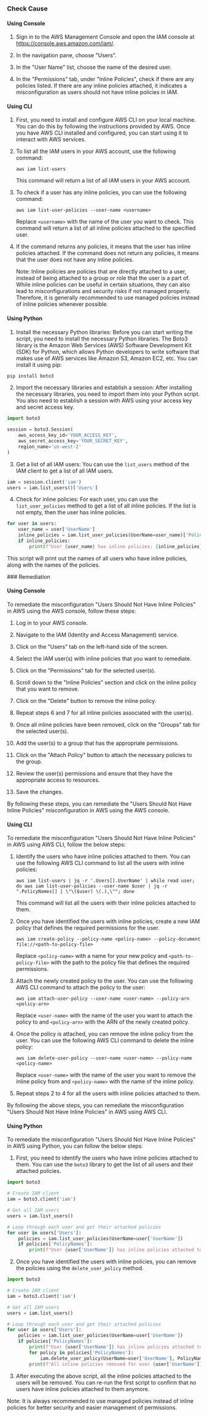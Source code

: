 

<Tabs><Tab title='Cause'>
### Check Cause

#### Using Console

1. Sign in to the AWS Management Console and open the IAM console at https://console.aws.amazon.com/iam/.

2. In the navigation pane, choose "Users".

3. In the "User Name" list, choose the name of the desired user.

4. In the "Permissions" tab, under "Inline Policies", check if there are any policies listed. If there are any inline policies attached, it indicates a misconfiguration as users should not have inline policies in IAM.

#### Using CLI

1. First, you need to install and configure AWS CLI on your local machine. You can do this by following the instructions provided by AWS. Once you have AWS CLI installed and configured, you can start using it to interact with AWS services.

2. To list all the IAM users in your AWS account, use the following command:

   ```
   aws iam list-users
   ```

   This command will return a list of all IAM users in your AWS account.

3. To check if a user has any inline policies, you can use the following command:

   ```
   aws iam list-user-policies --user-name <username>
   ```

   Replace `<username>` with the name of the user you want to check. This command will return a list of all inline policies attached to the specified user.

4. If the command returns any policies, it means that the user has inline policies attached. If the command does not return any policies, it means that the user does not have any inline policies. 

   Note: Inline policies are policies that are directly attached to a user, instead of being attached to a group or role that the user is a part of. While inline policies can be useful in certain situations, they can also lead to misconfigurations and security risks if not managed properly. Therefore, it is generally recommended to use managed policies instead of inline policies whenever possible.

#### Using Python

1. Install the necessary Python libraries: Before you can start writing the script, you need to install the necessary Python libraries. The Boto3 library is the Amazon Web Services (AWS) Software Development Kit (SDK) for Python, which allows Python developers to write software that makes use of AWS services like Amazon S3, Amazon EC2, etc. You can install it using pip:

```python
pip install boto3
```

2. Import the necessary libraries and establish a session: After installing the necessary libraries, you need to import them into your Python script. You also need to establish a session with AWS using your access key and secret access key.

```python
import boto3

session = boto3.Session(
    aws_access_key_id='YOUR_ACCESS_KEY',
    aws_secret_access_key='YOUR_SECRET_KEY',
    region_name='us-west-2'
)
```

3. Get a list of all IAM users: You can use the `list_users` method of the IAM client to get a list of all IAM users. 

```python
iam = session.client('iam')
users = iam.list_users()['Users']
```

4. Check for inline policies: For each user, you can use the `list_user_policies` method to get a list of all inline policies. If the list is not empty, then the user has inline policies.

```python
for user in users:
    user_name = user['UserName']
    inline_policies = iam.list_user_policies(UserName=user_name)['PolicyNames']
    if inline_policies:
        print(f"User {user_name} has inline policies: {inline_policies}")
```

This script will print out the names of all users who have inline policies, along with the names of the policies.

</Tab>

<Tab title='Remediation'>
### Remediation

#### Using Console

To remediate the misconfiguration "Users Should Not Have Inline Policies" in AWS using the AWS console, follow these steps:

1. Log in to your AWS console.

2. Navigate to the IAM (Identity and Access Management) service.

3. Click on the "Users" tab on the left-hand side of the screen.

4. Select the IAM user(s) with inline policies that you want to remediate.

5. Click on the "Permissions" tab for the selected user(s).

6. Scroll down to the "Inline Policies" section and click on the inline policy that you want to remove.

7. Click on the "Delete" button to remove the inline policy.

8. Repeat steps 6 and 7 for all inline policies associated with the user(s).

9. Once all inline policies have been removed, click on the "Groups" tab for the selected user(s).

10. Add the user(s) to a group that has the appropriate permissions.

11. Click on the "Attach Policy" button to attach the necessary policies to the group.

12. Review the user(s) permissions and ensure that they have the appropriate access to resources.

13. Save the changes.

By following these steps, you can remediate the "Users Should Not Have Inline Policies" misconfiguration in AWS using the AWS console.

#### Using CLI

To remediate the misconfiguration "Users Should Not Have Inline Policies" in AWS using AWS CLI, follow the below steps:

1. Identify the users who have inline policies attached to them. You can use the following AWS CLI command to list all the users with inline policies:

   ```
   aws iam list-users | jq -r '.Users[].UserName' | while read user; do aws iam list-user-policies --user-name $user | jq -r ".PolicyNames[] | \"\($user) \(.),\""; done
   ```

   This command will list all the users with their inline policies attached to them.

2. Once you have identified the users with inline policies, create a new IAM policy that defines the required permissions for the user.

   ```
   aws iam create-policy --policy-name <policy-name> --policy-document file://<path-to-policy-file>
   ```

   Replace `<policy-name>` with a name for your new policy and `<path-to-policy-file>` with the path to the policy file that defines the required permissions.

3. Attach the newly created policy to the user. You can use the following AWS CLI command to attach the policy to the user:

   ```
   aws iam attach-user-policy --user-name <user-name> --policy-arn <policy-arn>
   ```

   Replace `<user-name>` with the name of the user you want to attach the policy to and `<policy-arn>` with the ARN of the newly created policy.

4. Once the policy is attached, you can remove the inline policy from the user. You can use the following AWS CLI command to delete the inline policy:

   ```
   aws iam delete-user-policy --user-name <user-name> --policy-name <policy-name>
   ```

   Replace `<user-name>` with the name of the user you want to remove the inline policy from and `<policy-name>` with the name of the inline policy.

5. Repeat steps 2 to 4 for all the users with inline policies attached to them.

By following the above steps, you can remediate the misconfiguration "Users Should Not Have Inline Policies" in AWS using AWS CLI.

#### Using Python

To remediate the misconfiguration "Users Should Not Have Inline Policies" in AWS using Python, you can follow the below steps:

1. First, you need to identify the users who have inline policies attached to them. You can use the `boto3` library to get the list of all users and their attached policies.

```python
import boto3

# Create IAM client
iam = boto3.client('iam')

# Get all IAM users
users = iam.list_users()

# Loop through each user and get their attached policies
for user in users['Users']:
    policies = iam.list_user_policies(UserName=user['UserName'])
    if policies['PolicyNames']:
        print(f"User {user['UserName']} has inline policies attached to them.")
```

2. Once you have identified the users with inline policies, you can remove the policies using the `delete_user_policy` method.

```python
import boto3

# Create IAM client
iam = boto3.client('iam')

# Get all IAM users
users = iam.list_users()

# Loop through each user and get their attached policies
for user in users['Users']:
    policies = iam.list_user_policies(UserName=user['UserName'])
    if policies['PolicyNames']:
        print(f"User {user['UserName']} has inline policies attached to them.")
        for policy in policies['PolicyNames']:
            iam.delete_user_policy(UserName=user['UserName'], PolicyName=policy)
        print(f"All inline policies removed for user {user['UserName']}.")
```

3. After executing the above script, all the inline policies attached to the users will be removed. You can re-run the first script to confirm that no users have inline policies attached to them anymore.

Note: It is always recommended to use managed policies instead of inline policies for better security and easier management of permissions.


</Tab>
</Tabs>
